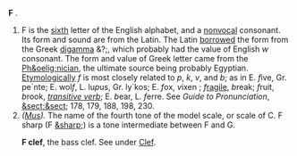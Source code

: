 '''F''' .

<ol>
<li>F is the [[sixth]] letter of the English alphabet, and a [[nonvocal]] consonant. Its form and sound are from the Latin. The Latin [[borrowed]] the form from the Greek [[digamma]] &?;, which probably had the value of English ''w'' consonant. The form and value of Greek letter came from the [[Ph&oelig;nician]], the ultimate source being probably Egyptian. [[Etymologically]] ''f'' is most closely related to ''p'', ''k'', ''v'', and ''b''; as in E. ''f''ive, Gr. pe`nte; E. wol''f'', L. lu''p''us, Gr. ly`kos; E. ''f''ox, ''v''ixen ; ''f''[[ragile]], ''b''reak; ''f''ruit, ''b''rook, ''[[transitive verb (part of speech)|transitive verb]]''; E. ''b''ear, L. ''f''erre. See ''Guide to Pronunciation'', [[&sect;&sect]]; 178, 179, 188, 198, 230.

<li> ''([[Mus (subject)|Mus]]).'' The name of the fourth tone of the model scale, or scale of C. F sharp (F [[&sharp]];) is a tone intermediate between F and G.

'''F clef''', the bass clef. See under [[Clef]].
</ol>